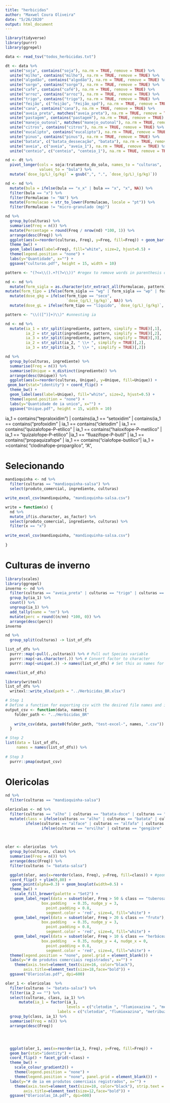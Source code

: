 ```yaml
---
title: "herbicidas"
author: "Maxwel Coura Oliveira"
date: "5/26/2020"
output: html_document
---
```


```r
library(tidyverse)
library(purrr)
library(ggrepel)
```

```r
data <- read_tsv("todos_herbicidas.txt")
```

```r
dt <- data %>% 
  unite("soja", contains("soja"), na.rm = TRUE, remove = TRUE) %>% 
  unite("milho", contains("milho"), na.rm = TRUE, remove = TRUE) %>% 
  unite("algodão", contains("algodão"), na.rm = TRUE, remove = TRUE) %>% 
  unite("sorgo", contains("sorgo"), na.rm = TRUE, remove = TRUE) %>% 
  unite("café", contains("café"), na.rm = TRUE, remove = TRUE) %>% 
  unite("arroz", contains("arroz"), na.rm = TRUE, remove = TRUE) %>% 
  unite("trigo", contains("trigo"), na.rm = TRUE, remove = TRUE) %>% 
  unite("feijão", c("feijão", "Feijão_spd"), na.rm = TRUE, remove = TRUE) %>% 
  unite("cana", contains("cana"), na.rm = TRUE, remove = TRUE) %>%   
  unite("aveia_preta", matches("aveia_preta"), na.rm = TRUE, remove = TRUE) %>%  
  unite("pastagem", contains("pastagem"), na.rm = TRUE, remove = TRUE) %>%  
  unite("manejo_outonal", matches("manejo_outonal"), na.rm = TRUE, remove = TRUE) %>%  
  unite("citros", contains("citros"), na.rm = TRUE, remove = TRUE) %>%  
  unite("eucalipto", contains("eucalipto"), na.rm = TRUE, remove = TRUE) %>% 
  unite("pinus", contains("pinus"), na.rm = TRUE, remove = TRUE) %>% 
  unite("batata", c("batata_dessecação", "batata"), na.rm = TRUE, remove = TRUE) %>% 
  unite("aveia", c("aveia", "aveia_1"), na.rm = TRUE, remove = TRUE) %>%
  unite("centeio", c("centeio", "centeio_1"), na.rm = TRUE, remove = TRUE) %>%  unite("seringueira", contains("seringueira"), na.rm = TRUE, remove = TRUE) 
```






```r
nd <- dt %>% 
  pivot_longer(cols = soja:tratamento_do_solo, names_to = "culturas", 
               values_to = "bula") %>% 
  mutate(`dose_(g/L)_(g/kg)` = gsub(",", ".", `dose_(g/L)_(g/kg)`))
```


```r
nd <- nd %>% 
  mutate(bula = ifelse(bula == "x_x" | bula == "x", "x", NA)) %>% 
  filter(bula == "x") %>% 
  filter(Formulacao != "NA") %>% 
  mutate(Formulacao = str_to_lower(Formulacao, locale = "pt")) %>% 
  filter(Formulacao != "micro-granulado (mg)")
```


```r
nd %>% 
  group_by(culturas) %>% 
  summarise(Freq = n()) %>% 
  mutate(Percentage = round(Freq / nrow(nd) *100, 1)) %>% 
  arrange(desc(Freq)) %>% 
  ggplot(aes(x=reorder(culturas, Freq), y=Freq, fill=Freq)) + geom_bar(stat="identity") + coord_flip() +
  theme_bw() +
  geom_label(aes(label=Freq), fill="white", size=2, hjust=0.5) +
  theme(legend.position = "none") +
  labs(y="Quantidade", x="") +
  ggsave("culturas.pdf", height = 15, width = 10)
```


```r
pattern <- "(?<=\\().+?(?=\\))" #regex to remove words in parenthesis of formulations

nd <- nd %>% 
  mutate(form_sigla = as.character(str_extract_all(Formulacao, pattern))) %>% 
mutate(form_tipo = ifelse(form_sigla == "wg" | form_sigla == "wp" | form_sigla == "sp" | form_sigla == "gr" | form_sigla == "gr", "seco",                                   "líquido")) %>% 
  mutate(dose_gkg = ifelse(form_tipo == "seco", 
                           `dose_(g/L)_(g/kg)`, NA)) %>% 
  mutate(dose_gL = ifelse(form_tipo == "líquido", `dose_(g/L)_(g/kg)`, NA))
```


```r
pattern <- "\\(([^)]+)\\)" #unnesting ia

nd <- nd %>%  
  mutate(ia_1 = str_split(ingrediente, pattern, simplify = TRUE)[,1],
         ia_2 = str_split(ingrediente, pattern, simplify = TRUE)[,2],
         ia_3 = str_split(ingrediente, pattern, simplify = TRUE)[,3],
         ia_2 = str_split(ia_2, " \\+ ", simplify = TRUE)[,2],
         ia_3 = str_split(ia_3, " \\+ ", simplify = TRUE)[,2])
```



```r
nd %>% 
  group_by(culturas, ingrediente) %>% 
  summarise(Freq = n()) %>% 
  summarise(Unique = n_distinct(ingrediente)) %>% 
  arrange(desc(Unique)) %>% 
  ggplot(aes(x=reorder(culturas, Unique), y=Unique, fill=Unique)) + 
 geom_bar(stat="identity") + coord_flip() +
  theme_bw() +
  geom_label(aes(label=Unique), fill="white", size=2, hjust=0.5) +
  theme(legend.position = "none") +
  labs(y="Quantidade de ia unico", x="") +
  ggsave("Unique.pdf", height = 15, width = 10)
```


ia_1 = contains("tepraloxidim") | contains(ia_1 == "setoxidim" | contains(ia_1 == contains("profoxidim" | ia_1 == contains("cletodim" | ia_1 == contains("quizalofope-P-etílico" | ia_1 == contains("haloxifope-P-metílico" | ia_1 == "quizalofope-P-etilico" |ia_1 == "fluazifope-P-butil" | ia_1 == contains("propaquizafope" | ia_1 == contains("cialofope-butílico"| ia_1 = =contains( "clodinafope-propargilco", "A",



# Selecionando 

```r
mandioquinha <- nd %>% 
  filter(culturas == "mandioquinha-salsa") %>% 
  select(produto_comercial, ingrediente, culturas)

write_excel_csv(mandioquinha, "mandioquinha-salsa.csv")
```
```r
write = function(x) {
  nd %>% 
  mutate_if(is.character, as_factor) %>% 
  select(produto_comercial, ingrediente, culturas) %>% 
  filter(x == "x")
  
write_excel_csv(mandioquinha, "mandioquinha-salsa.csv")
  
}

```


# Culturas de inverno

```r
library(scales)
library(ggrepel)
inverno <- nd %>% 
  filter(culturas == "aveia_preta" | culturas == "trigo" | culturas == "centeio" | culturas == "cevada" | culturas == "triticale" | culturas == "aveia") %>% 
  group_by(ia_1) %>% 
  count() %>% 
  ungroup(ia_1) %>% 
  add_tally(name = "nn") %>% 
  mutate(perc = round((n/nn) *100, 0)) %>% 
  arrange(desc(perc))
inverno
```


```r
nd %>% 
  group_split(culturas) -> list_of_dfs
```

```r
list_of_dfs %>%
  purrr::map(~pull(.,culturas)) %>% # Pull out Species variable
  purrr::map(~as.character(.)) %>% # Convert factor to character
  purrr::map(~unique(.)) -> names(list_of_dfs) # Set this as names for list members

names(list_of_dfs)
```

```r
library(writexl)
list_of_dfs %>%
  writexl::write_xlsx(path = "../Herbicidas_BR.xlsx")
```

```r
# Step 1
# Define a function for exporting csv with the desired file names and into the right path
output_csv <- function(data, names){ 
    folder_path <- "../Herbicidas_BR"
    
    write_csv(data, paste0(folder_path, "test-excel-", names, ".csv"))
  }

# Step 2
list(data = list_of_dfs,
     names = names(list_of_dfs)) %>% 
  
# Step 3
  purrr::pmap(output_csv) 
```

# Olericolas

```r
nd %>% 
  filter(culturas == "mandioquinha-salsa")
```

 
```r
olericolas <- nd %>% 
  filter(culturas == "alho" | culturas == "batata-doce" | culturas == "cebola" | culturas            == "cenoura" | culturas == "batata" | culturas == "batata-salsa" | culturas ==             "batata_yacon" | culturas == "salsa" | culturas == "coentro" | culturas ==                 "gengibre" | culturas == "coentro" | culturas == "inhame" | culturas ==                    "mandioca" | culturas == "melancia" | culturas == "beterraba" | culturas ==                "berinjela" | culturas == "nabo" | culturas == "rabanete" | culturas == "alfafa"           | culturas == "alface" | culturas == "brocolis" | culturas == "couve-flor" |               culturas == "escarola" | culturas == "espinafre" | culturas == "repolho" |                 culturas == "ervilha" | culturas == "jiló" | culturas == "lentilha" | culturas ==           "melão" | culturas == "morango" | culturas == "pimenta" | culturas == "pimentão"           | culturas == "quibo" | culturas == "tomate" | culturas == "mandioquinha-salsa") %>%
  mutate(class = ifelse(culturas == "alho" | culturas == "batata" | culturas == "batata-doce" | culturas == "batata_yacon" | culturas == "beterraba" | culturas == "cebola" | culturas == "cenoura" | culturas == "inhame" | culturas == "mandioquinha-salsa" | culturas == "mandioca" | culturas == "nabo" | culturas == "rabanete", "tuberosa", 
         ifelse(culturas == "alface" | culturas == "alfafa" | culturas == "brocolis" | culturas == "couve-flor" | culturas == "escarola" | culturas == "espinafre" | culturas == "coentro" | culturas == "repolho" | culturas == "salsa", "herbácea", 
                ifelse(culturas == "ervilha" | culturas == "gengibre" | culturas == "berinjela" | culturas == "jiló" | culturas == "lentilha" | culturas == "melancia" | culturas == "melão" | culturas == "morango" | culturas == "pimenta" | culturas == "pimentão" | culturas == "quiabo" | culturas == "tomate", "fruto", NA))))
  
  
```


```r
oler <- olericolas  %>% 
  group_by(culturas, class) %>% 
  summarise(Freq = n()) %>% 
  arrange(desc(Freq)) %>% 
  filter(culturas != "batata-salsa") 

  ggplot(oler, aes(x=reorder(class, Freq), y=Freq, fill=class)) + #geom_bar(stat="identity") +      
  coord_flip() + ylim(0,80) +
   geom_point(alpha=0.3) + geom_boxplot(width=0.5) +
  theme_bw() + 
    scale_fill_brewer(palette = "Set2") +
    geom_label_repel(data = subset(oler, Freq > 50 & class == "tuberosa"), aes(label=culturas),
                box.padding   = 0.35, nudge_y = 3,
                  point.padding = 0.8,
                  segment.color = 'red', size=4, fill="white") +
    geom_label_repel(data = subset(oler, Freq > 20 & class == "fruto"), aes(label=culturas),
                box.padding   = 0.35, nudge_y = 3,
                  point.padding = 0.8,
                  segment.color = 'red', size=4, fill="white") +
    geom_label_repel(data = subset(oler, Freq > 10 & class == "herbácea"), aes(label=culturas),
                box.padding   = 0.35, nudge_y = 4, nudge_x = 0,
                  point.padding = 0.8,
                  segment.color = 'red', size=4, fill="white") +
  theme(legend.position = "none", panel.grid = element_blank()) +
  labs(y="# de produtos comerciais registrados", x="") +
    theme(axis.text=element_text(size=16, color="black"), 
        axis.title=element_text(size=18,face="bold")) +
  ggsave("Olericolas.pdf", dpi=600)
```




```r
oler_1 <- olericolas  %>% 
  filter(culturas != "batata-salsa") %>% 
  filter(ia_2 == "") %>% 
  select(culturas, class, ia_1) %>% 
      mutate(ia_1 = factor(ia_1, 
                           levels = c("cletodim ", "flumioxazina ", "metribuzim ", "dicloreto de paraquate ", "Glufosinato - sal de amônio ", "fluazifope-P-butilico ", "linurom ", "clomazona ", "glifosato-sal de potássio ", "pendimetalina ", "trifluralina ", "quizalofope-P-etilico ", "Dibrometo de diquate ", "carfentrazona-etilica ", "Paraquate ", "fenoxaprope-P-etilico ", "Ametrina ", "saflufenacil ", "oxidiazona ", "Metam-sodico ", "isoxaflutol ", "ioxinil ", "piraflufem ", "oxifluorfem ", "metolacloro ", "metamitrona ", "glifosato-sal de amônio ", "glifosato ", "flazasulfurom ", "diurom ", 	"oxadiazona "), 
                       labels = c("cletodim", "flumioxazina", "metribuzim", "dicloreto de paraquate", "glufosinato - sal de amônio", "fluazifope-P-butílico", "linurom", "clomazona", "glifosato - sal de potássio", "pendimetalina", "trifluralina", "quizalofope-P-etilico", "dibrometo de diquate", "carfentrazona-etilica", "paraquate", "fenoxaprope-P-etilico", "ametrina", "saflufenacil", "oxidiazona", "metam-sodico", "isoxaflutol", "ioxinil", "piraflufem", "oxifluorfem", "metolacloro", "metamitrona", "glifosato - sal de amônio", "glifosato", "flazasulfurom", "diurom", "oxadiazona"))) %>% 
  group_by(class, ia_1) %>% 
  summarise(Freq = n()) %>% 
  arrange(desc(Freq)) 




  ggplot(oler_1, aes(x=reorder(ia_1, Freq), y=Freq, fill=Freq)) +
  geom_bar(stat="identity") +      
  coord_flip() + facet_grid(~class) +
  theme_bw() +
    scale_colour_gradient2() +
    theme(legend.position = "none") +
    theme(legend.position = "none", panel.grid = element_blank()) +
  labs(y="# de ia em produtos comerciais registrados", x="") +
    theme(axis.text=element_text(size=10, color="black"), strip.text = element_text(size=12,face="bold"),
        axis.title=element_text(size=12,face="bold")) +
  ggsave("Olericolas_IA.pdf", dpi=600)
```

